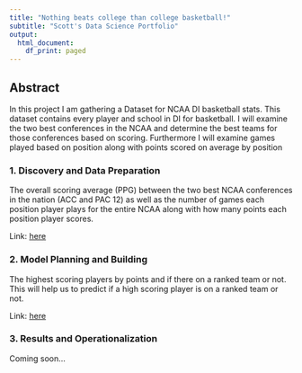 ```yaml
---
title: "Nothing beats college than college basketball!"
subtitle: "Scott's Data Science Portfolio" 
output:
  html_document:
    df_print: paged
---
```


## Abstract

In this project I am gathering a Dataset for NCAA DI basketball stats. This dataset contains every player and school in DI for basketball. I will examine the two best conferences in the NCAA and determine the best teams for those conferences based on scoring. Furthermore I will examine games played based on position along with points scored on average by position


### 1. Discovery and Data Preparation

The overall scoring average (PPG) between the two best NCAA conferences in the nation (ACC and PAC 12) as well as the number of games each position player plays for the entire NCAA along with how many points each position player scores.

Link: [here](./deliverable1.html)

### 2. Model Planning and Building

The highest scoring players by points and if there on a ranked team or not. This will help us to predict if a high scoring player is on a ranked team or not.

Link: [here](./deliverable2.html)

### 3. Results and Operationalization 

Coming soon...
